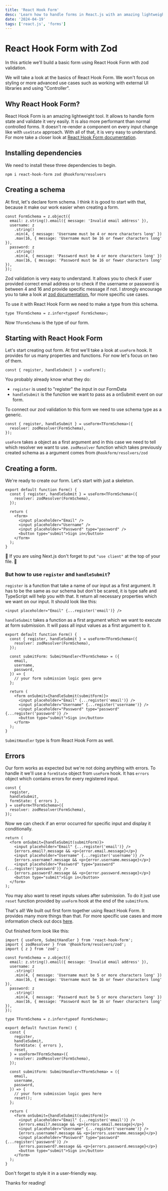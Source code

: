```yaml
---
title: 'React Hook Form'
desc: 'Learn how to handle forms in React.js with an amazing lightweight tool which is React Hook Form. It allows to handle form state and validate it very easily. It is also more performant than normal controlled forms.'
date: '2024-04-19'
tags: ['react.js', 'forms']
---
```


# React Hook Form with Zod

In this article we'll build a basic form using React Hook Form with zod validation.

We will take a look at the basics of React Hook Form. We won't focus on styling or more advanced use cases such as working with external UI libraries and using "Controller".

## Why React Hook Form?

React Hook Form is an amazing lightweight tool. It allows to handle form state and validate it very easily. It is also more performant than normal controlled forms. It doesn't re-render a component on every input change like with `useState` approach. With all of that, it is very easy to understand. For more take a closer look at [React Hook Form documentation](https://react-hook-form.com/docs).

## Installing dependencies

We need to install these three dependencies to begin.

`npm i react-hook-form zod @hookform/resolvers`

## Creating a schema

At first, let's declare form schema. I think it is good to start with that, because it make our work easier when creating a form.

```tsx
const FormSchema = z.object({
  email: z.string().email({ message: 'Invalid email address' }),
  username: z
    .string()
    .min(4, { message: 'Username must be 4 or more characters long' })
    .max(16, { message: 'Username must be 16 or fewer characters long' }),
  password: z
    .string()
    .min(4, { message: 'Password must be 4 or more characters long' })
    .max(16, { message: 'Password must be 16 or fewer characters long' }),
});
```

Zod validation is very easy to understand. It allows you to check if user provided correct email address or to check if the username or password is between 4 and 16 and provide specific message if not. I strongly encourage you to take a look at [zod documentation.](https://zod.dev/) for more specific use cases.

To use it with React Hook Form we need to make a type from this schema.

```tsx
type TFormSchema = z.infer<typeof FormSchema>;
```

Now `TFormSchema` is the type of our form.

## Starting with React Hook Form

Let's start creating out form. At first we'll take a look at `useForm` hook. It provides for us many properties and functions. For now let's focus on two of them.

```tsx
const { register, handleSubmit } = useForm();
```

You probably already know what they do:

- `register` is used to "register" the input in our FormData
- `handleSubmit` is the function we want to pass as a onSubmit event on our form.

To connect our zod validation to this form we need to use schema type as a generic.

```tsx
const { register, handleSubmit } = useForm<TFormSchema>({
  resolver: zodResolver(FormSchema),
});
```

`useForm` takes a object as a first argument and in this case we need to tell which resolver we want to use. `zodResolver` function which takes previously created schema as a argument comes from `@hookform/resolvers/zod`

## Creating a form.

We're ready to create our form. Let's start with just a skeleton.

```tsx
export default function Form() {
  const { register, handleSubmit } = useForm<TFormSchema>({
    resolver: zodResolver(FormSchema),
  });

  return (
    <form>
      <input placeholder="Email" />
      <input placeholder="Username" />
      <input placeholder="Password" type="password" />
      <button type="submit">Sign in</button>
    </form>
  );
}
```

🚨 If you are using Next.js don't forget to put `"use client"` at the top of your file. 🚨

### But how to use `register` and `handleSubmit`?

`register` is a function that take a name of our input as a first argument. It has to be the same as our schema but don't be scared, it is type safe and TypeScript will help you with that. It return all necessary properties which we want on our input. It should look like this:

```tsx
<input placeholder="Email" {...register('email')} />
```

`handleSubmit` takes a function as a first argument which we want to execute at form submission. It will pass all input values as a first argument to it.

```tsx
export default function Form() {
  const { register, handleSubmit } = useForm<TFormSchema>({
    resolver: zodResolver(FormSchema),
  });

  const submitForm: SubmitHandler<TFormSchema> = ({
    email,
    username,
    password,
  }) => {
    // your form submission logic goes gere
  };

  return (
    <form onSubmit={handleSubmit(submitForm)}>
      <input placeholder="Email" {...register('email')} />
      <input placeholder="Username" {...register('username')} />
      <input placeholder="Password" type="password" {...register('password')} />
      <button type="submit">Sign in</button>
    </form>
  );
}
```

`SubmitHandler` type is from React Hook Form as well.

## Errors

Our form works as expected but we're not doing anything with errors. To handle it we'll use a `formState` object from `useForm` hook. It has `errors` object which contains errors for every registered input.

```tsx
const {
  register,
  handleSubmit,
  formState: { errors },
} = useForm<TFormSchema>({
  resolver: zodResolver(FormSchema),
});
```

Now we can check if an error occurred for specific input and display it conditionally.

```tsx
return (
  <form onSubmit={handleSubmit(submitForm)}>
    <input placeholder="Email" {...register('email')} />
    {errors.email?.message && <p>{error.email.message}</p>}
    <input placeholder="Username" {...register('username')} />
    {errors.username?.message && <p>{error.username.message}</p>}
    <input placeholder="Password" type="password" {...register('password')} />
    {errors.password?.message && <p>{error.password.message}</p>}
    <button type="submit">Sign in</button>
  </form>
);
```

You may also want to reset inputs values after submission. To do it just use `reset` function provided by `useForm` hook at the end of the `submitForm`.

That's all! We built out first form together using React Hook Form. It provides many more things than that. For more specific use cases and more information check out docs [here](https://react-hook-form.com/docs).

Out finished form look like this:

```tsx
import { useForm, SubmitHandler } from 'react-hook-form';
import { zodResolver } from '@hookform/resolvers/zod';
import { z } from 'zod';

const FormSchema = z.object({
  email: z.string().email({ message: 'Invalid email address' }),
  username: z
    .string()
    .min(4, { message: 'Username must be 5 or more characters long' })
    .max(16, { message: 'Username must be 16 or fewer characters long' }),
  password: z
    .string()
    .min(4, { message: 'Password must be 5 or more characters long' })
    .max(16, { message: 'Password must be 16 or fewer characters long' }),
});

type TFormSchema = z.infer<typeof FormSchema>;

export default function Form() {
  const {
    register,
    handleSubmit,
    formState: { errors },
    reset,
  } = useForm<TFormSchema>({
    resolver: zodResolver(FormSchema),
  });

  const submitForm: SubmitHandler<TFormSchema> = ({
    email,
    username,
    password,
  }) => {
    // your form submission logic goes here
    reset();
  };

  return (
    <form onSubmit={handleSubmit(submitForm)}>
      <input placeholder="Email" {...register('email')} />
      {errors.email?.message && <p>{errors.email.message}</p>}
      <input placeholder="Username" {...register('username')} />
      {errors.username?.message && <p>{errors.username.message}</p>}
      <input placeholder="Password" type="password" {...register('password')} />
      {errors.password?.message && <p>{errors.password.message}</p>}
      <button type="submit">Sign in</button>
    </form>
  );
}
```

Don't forget to style it in a user-friendly way.

Thanks for reading!
